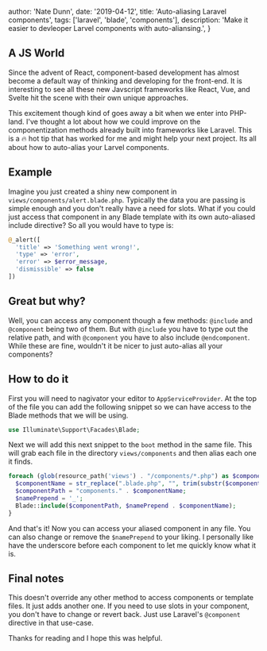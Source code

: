 
  author: 'Nate Dunn',
  date: '2019-04-12',
  title: 'Auto-aliasing Laravel components',
  tags: ['laravel', 'blade', 'components'],
  description:
    'Make it easier to devleoper Larvel components with auto-aliansing.',
}


## A JS World

Since the advent of React, component-based development has almost become a default way of thinking and developing for the front-end. It is interesting to see all these new Javscript frameworks like React, Vue, and Svelte hit the scene with their own unique approaches.

This excitement though kind of goes away a bit when we enter into PHP-land. I've thought a lot about how we could improve on the componentization methods already built into frameworks like Laravel. This is a 🔥 hot tip that has worked for me and might help your next project. Its all about how to auto-alias your Larvel components.

## Example

Imagine you just created a shiny new component in `views/components/alert.blade.php`. Typically the data you are passing is simple enough and you don't really have a need for slots. What if you could just access that component in any Blade template with its own auto-aliased include directive? So all you would have to type is:

```php
@_alert([
  'title' => 'Something went wrong!',
  'type' => 'error',
  'error' => $error_message,
  'dismissible' => false
])
```

## Great but why?

Well, you can access any component though a few methods: `@include` and `@component` being two of them. But with `@include` you have to type out the relative path, and with `@component` you have to also include `@endcomponent`. While these are fine, wouldn't it be nicer to just auto-alias all your components?

## How to do it

First you will need to nagivator your editor to `AppServiceProvider`. At the top of the file you can add the following snippet so we can have access to the Blade methods that we will be using.

```php
use Illuminate\Support\Facades\Blade;
```

Next we will add this next snippet to the `boot` method in the same file. This will grab each file in the directory `views/components` and then alias each one it finds.

```php
foreach (glob(resource_path('views') . "/components/*.php") as $component) {
  $componentName = str_replace(".blade.php", "", trim(substr($component, strrpos($component, '/') + 1)));
  $componentPath = "components." . $componentName;
  $namePrepend = '_';
  Blade::include($componentPath, $namePrepend . $componentName);
}
```

And that's it! Now you can access your aliased component in any file. You can also change or remove the `$namePrepend` to your liking. I personally like have the underscore before each component to let me quickly know what it is.

## Final notes

This doesn't override any other method to access components or template files. It just adds another one. If you need to use slots in your component, you don't have to change or revert back. Just use Laravel's `@component` directive in that use-case.

Thanks for reading and I hope this was helpful.
